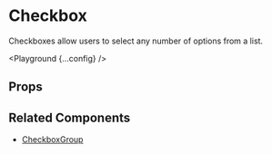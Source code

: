 
# Checkbox

Checkboxes allow users to select any number of options from a list.

<Playground {...config} />

## Props

<PropsTable propsConfig={config.props} />

## Related Components

- [CheckboxGroup](/components/checkbox-group)
